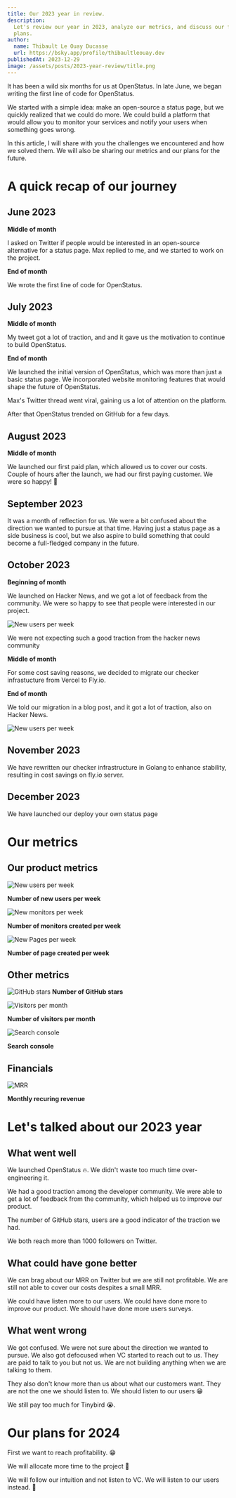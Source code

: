 ```yaml
---
title: Our 2023 year in review.
description:
  Let's review our year in 2023, analyze our metrics, and discuss our future
  plans.
author:
  name: Thibault Le Ouay Ducasse
  url: https://bsky.app/profile/thibaultleouay.dev
publishedAt: 2023-12-29
image: /assets/posts/2023-year-review/title.png
---
```


It has been a wild six months for us at OpenStatus. In late June, we began
writing the first line of code for OpenStatus.

We started with a simple idea: make an open-source a status page, but we quickly
realized that we could do more. We could build a platform that would allow you
to monitor your services and notify your users when something goes wrong.

In this article, I will share with you the challenges we encountered and how we
solved them. We will also be sharing our metrics and our plans for the future.

# A quick recap of our journey

## June 2023

**Middle of month**

I asked on Twitter if people would be interested in an open-source alternative
for a status page. Max replied to me, and we started to work on the project.

<Tweet id="1669684109294157826" />

**End of month**

We wrote the first line of code for OpenStatus.

## July 2023

**Middle of month**

My tweet got a lot of traction, and and it gave us the motivation to continue to
build OpenStatus.

<Tweet id="1679026811609464832" />

**End of month**

We launched the initial version of OpenStatus, which was more than just a basic
status page. We incorporated website monitoring features that would shape the
future of OpenStatus.

Max's Twitter thread went viral, gaining us a lot of attention on the platform.

<Tweet id="1685666982786404352" />

After that OpenStatus trended on GitHub for a few days.

## August 2023

**Middle of month**

We launched our first paid plan, which allowed us to cover our costs. Couple of
hours after the launch, we had our first paying customer. We were so happy! 🎉

## September 2023

It was a month of reflection for us. We were a bit confused about the direction
we wanted to pursue at that time. Having just a status page as a side business
is cool, but we also aspire to build something that could become a full-fledged
company in the future.

## October 2023

**Beginning of month**

We launched on Hacker News, and we got a lot of feedback from the community. We
were so happy to see that people were interested in our project.

<Image
  alt="New users per week"
  src="/assets/posts/2023-year-review/show-hn.png"
  width={650}
  height={575}
/>

We were not expecting such a good traction from the hacker news community

**Middle of month**

For some cost saving reasons, we decided to migrate our checker infrastucture
from Vercel to Fly.io.

**End of month**

We told our migration in a blog post, and it got a lot of traction, also on
Hacker News.

<Image
  alt="New users per week"
  src="/assets/posts/2023-year-review/blog-hn.png"
  width={650}
  height={575}
/>

## November 2023

We have rewritten our checker infrastructure in Golang to enhance stability,
resulting in cost savings on fly.io server.

## December 2023

We have launched our deploy your own status page

# Our metrics

## Our product metrics

<Image
  alt="New users per week"
  src="/assets/posts/2023-year-review/users-per-week.png"
  width={650}
  height={575}
/>

**Number of new users per week**

<Image
  alt="New monitors per week"
  src="/assets/posts/2023-year-review/monitors-per-week.png"
  width={650}
  height={575}
/>

**Number of monitors created per week**

<Image
  alt="New Pages per week"
  src="/assets/posts/2023-year-review/pages-per-week.png"
  width={650}
  height={575}
/>

**Number of page created per week**

## Other metrics

<Image
  alt="GitHub stars"
  src="/assets/posts/2023-year-review/github-stars.png"
  width={650}
  height={575}
/>
**Number of GitHub stars**

<Image
  alt="Visitors per month"
  src="/assets/posts/2023-year-review/visitors.png"
  width={650}
  height={575}
/>

**Number of visitors per month**

<Image
  alt="Search console"
  src="/assets/posts/2023-year-review/search-console.png"
  width={650}
  height={575}
/>

**Search console**

## Financials

<Image
  alt="MRR"
  src="/assets/posts/2023-year-review/mrr.png"
  width={650}
  height={575}
/>

**Monthly recuring revenue**

# Let's talked about our 2023 year

## What went well

We launched OpenStatus 🔥. We didn't waste too much time over-engineering it.

We had a good traction among the developer community. We were able to get a lot
of feedback from the community, which helped us to improve our product.

The number of GitHub stars, users are a good indicator of the traction we had.

We both reach more than 1000 followers on Twitter.

## What could have gone better

We can brag about our MRR on Twitter but we are still not profitable. We are
still not able to cover our costs despites a small MRR.

We could have listen more to our users. We could have done more to improve our
product. We should have done more users surveys.

## What went wrong

We got confused. We were not sure about the direction we wanted to pursue. We
also got defocused when VC started to reach out to us. They are paid to talk to
you but not us. We are not building anything when we are talking to them.

They also don't know more than us about what our customers want. They are not
the one we should listen to. We should listen to our users 😁

We still pay too much for Tinybird 😭.

# Our plans for 2024

First we want to reach profitability. 😁

We will allocate more time to the project 🚀

We will follow our intuition and not listen to VC. We will listen to our users
instead. 🤦
